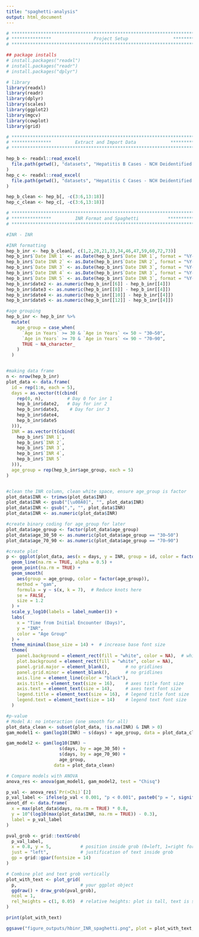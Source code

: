 ```yaml
---
title: "spaghetti-analysis"
output: html_document
---
```

```r
# **************************************************************************** #
# ***************                Project Setup                 *************** # 
# **************************************************************************** #

## package installs
# install.packages("readxl")
# install.packages("readr")
# install.packages("dplyr")

# library
library(readxl)
library(readr)
library(dplyr)
library(scales)
library(ggplot2)
library(mgcv)
library(cowplot)
library(grid)

```


```r
# **************************************************************************** #
# ***************         Extract and Import Data             **************** #                  
# **************************************************************************** #

hep_b <- readxl::read_excel(
  file.path(getwd(), "datasets", "Hepatitis B Cases - NCH Deidentified.xlsx")
)
hep_c <- readxl::read_excel(
  file.path(getwd(), "datasets", "Hepatitis C Cases - NCH Deidentified.xlsx")
)

hep_b_clean <- hep_b[, -c(3:6,13:18)]
hep_c_clean <- hep_c[, -c(3:6,13:18)]

```

```r
# **************************************************************************** #
# ***************         INR Format and Spaghetti           **************** #                  
# **************************************************************************** #

#INR - INR

#INR formatting
hep_b_inr <- hep_b_clean[, c(1,2,20,21,33,34,46,47,59,60,72,73)]
hep_b_inr$`Date INR 1` <- as.Date(hep_b_inr$`Date INR 1`, format = "%Y-%m-%d")
hep_b_inr$`Date INR 2` <- as.Date(hep_b_inr$`Date INR 2`, format = "%Y-%m-%d")
hep_b_inr$`Date INR 3` <- as.Date(hep_b_inr$`Date INR 3`, format = "%Y-%m-%d")
hep_b_inr$`Date INR 4` <- as.Date(hep_b_inr$`Date INR 3`, format = "%Y-%m-%d")
hep_b_inr$`Date INR 5` <- as.Date(hep_b_inr$`Date INR 3`, format = "%Y-%m-%d")
hep_b_inr$date2 <- as.numeric(hep_b_inr[[6]] - hep_b_inr[[4]])
hep_b_inr$date3 <- as.numeric(hep_b_inr[[8]] - hep_b_inr[[4]])
hep_b_inr$date4 <- as.numeric(hep_b_inr[[10]] - hep_b_inr[[4]])
hep_b_inr$date5 <- as.numeric(hep_b_inr[[12]] - hep_b_inr[[4]])

#age grouping
hep_b_inr <- hep_b_inr %>%
  mutate(
    age_group = case_when(
      `Age in Years` >= 30 & `Age in Years` <= 50 ~ "30–50",
      `Age in Years` >= 70 & `Age in Years` <= 90 ~ "70–90",
      TRUE ~ NA_character_
    )
  )


#making data frame
n <- nrow(hep_b_inr)
plot_data <- data.frame(
  id = rep(1:n, each = 5),
  days = as.vector(t(cbind(
    rep(0, n),         # Day 0 for inr 1
    hep_b_inr$date2,   # Day for inr 2
    hep_b_inr$date3,    # Day for inr 3
    hep_b_inr$date4,
    hep_b_inr$date5
  ))),
  INR = as.vector(t(cbind(
    hep_b_inr$`INR 1`,
    hep_b_inr$`INR 2`,
    hep_b_inr$`INR 3`,
    hep_b_inr$`INR 4`,
    hep_b_inr$`INR 5`
  ))),
  age_group = rep(hep_b_inr$age_group, each = 5)
)


#clean the INR column, clean white space, ensure age_group is factor
plot_data$INR <- trimws(plot_data$INR)
plot_data$INR <- gsub("[\u00A0]", "", plot_data$INR)
plot_data$INR <- gsub(",", "", plot_data$INR)
plot_data$INR <- as.numeric(plot_data$INR)

#create binary coding for age_group for later
plot_data$age_group <- factor(plot_data$age_group)
plot_data$age_30_50 <- as.numeric(plot_data$age_group == "30–50")
plot_data$age_70_90 <- as.numeric(plot_data$age_group == "70–90")

#create plot
p <- ggplot(plot_data, aes(x = days, y = INR, group = id, color = factor(age_group))) +
  geom_line(na.rm = TRUE, alpha = 0.5) +
  geom_point(na.rm = TRUE) +
  geom_smooth(
    aes(group = age_group, color = factor(age_group)),
    method = "gam",
    formula = y ~ s(x, k = 7),  # Reduce knots here
    se = FALSE,
    size = 1.2
  ) +
  scale_y_log10(labels = label_number()) +
  labs(
    x = "Time from Initial Encounter (Days)",
    y = "INR",
    color = "Age Group"
  ) +
  theme_minimal(base_size = 14) +  # increase base font size
  theme(
    panel.background = element_rect(fill = "white", color = NA),  # white background
    plot.background = element_rect(fill = "white", color = NA),
    panel.grid.major = element_blank(),      # no gridlines
    panel.grid.minor = element_blank(),      # no gridlines
    axis.line = element_line(color = "black"),
    axis.title = element_text(size = 16),    # axes title font size
    axis.text = element_text(size = 14),     # axes text font size
    legend.title = element_text(size = 16),  # legend title font size
    legend.text = element_text(size = 14)    # legend text font size
  )

#p-value
# Model A: no interaction (one smooth for all)
plot_data_clean <- subset(plot_data, !is.na(INR) & INR > 0)
gam_model1 <- gam(log10(INR) ~ s(days) + age_group, data = plot_data_clean)

gam_model2 <- gam(log10(INR) ~ 
                    s(days, by = age_30_50) + 
                    s(days, by = age_70_90) + 
                    age_group,
                  data = plot_data_clean)

# Compare models with ANOVA
anova_res <- anova(gam_model1, gam_model2, test = "Chisq")

p_val <- anova_res$`Pr(>Chi)`[2]
p_val_label <- ifelse(p_val < 0.001, "p < 0.001", paste0("p = ", signif(p_val, 3)))
annot_df <- data.frame(
  x = max(plot_data$days, na.rm = TRUE) * 0.8,
  y = 10^(log10(max(plot_data$INR, na.rm = TRUE)) - 0.3),
  label = p_val_label
)

pval_grob <- grid::textGrob(
  p_val_label,
  x = 0.8, y = 5,           # position inside grob (0=left, 1=right for x; 0=bottom,1=top for y)
  just = "left",            # justification of text inside grob
  gp = grid::gpar(fontsize = 14)
)

# Combine plot and text grob vertically
plot_with_text <- plot_grid(
  p,                        # your ggplot object
  ggdraw() + draw_grob(pval_grob),
  ncol = 1,
  rel_heights = c(1, 0.05)  # relative heights: plot is tall, text is short
)

print(plot_with_text)

ggsave("figure_outputs/hbinr_INR_spaghetti.png", plot = plot_with_text, dpi = 300)



```
